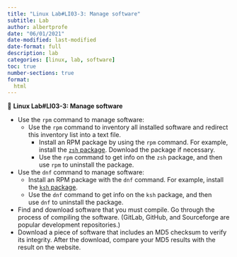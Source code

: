 ```yaml
---
title: "Linux Lab#LI03-3: Manage software"
subtitle: Lab
author: albertprofe
date: "06/01/2021"
date-modified: last-modified
date-format: full
description: lab
categories: [linux, lab, software]
toc: true
number-sections: true
format:
  html
---
```


::: {.labs}
📘 **Linux Lab#LI03-3: Manage software**

- Use the `rpm` command to manage software:
  - Use the `rpm` command to inventory all installed software and redirect this inventory list into a text file.
    - Install an RPM package by using the `rpm` command. For example, install the [`zsh` package](https://opensource.com/article/19/9/getting-started-zsh). Download the package if necessary.
    - Use the `rpm` command to get info on the `zsh` package, and then use `rpm` to uninstall the package.
- Use the `dnf` command to manage software:
  - Install an RPM package with the `dnf` command. For example, install the [`ksh` package](https://www.redhat.com/sysadmin/favorite-shell#korn).
  - Use the `dnf` command to get info on the `ksh` package, and then use `dnf` to uninstall the package.
- Find and download software that you must compile. Go through the process of compiling the software. (GitLab, GitHub, and Sourceforge are popular development repositories.)
- Download a piece of software that includes an MD5 checksum to verify its integrity. After the download, compare your MD5 results with the result on the website.
  
:::
